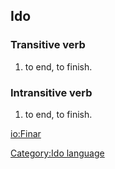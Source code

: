 ==Ido==
[[Category:Ido language]]
===Transitive verb===
# to end, to finish.
===Intransitive verb===
# to end, to finish.

[[io:Finar]]
